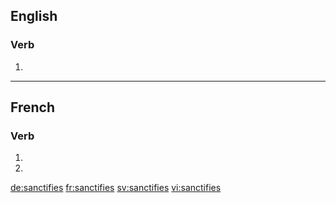 {{also|sanctifiés}}
==English==

===Verb===
{{head|en}}

# {{en-third-person singular of|sanctify}}

----

==French==

===Verb===
{{fr-verb-form}}

# {{conjugation of|sanctifier||2|s|pres|ind|lang=fr}}
# {{conjugation of|sanctifier||2|s|pres|sub|lang=fr}}

[[de:sanctifies]]
[[fr:sanctifies]]
[[sv:sanctifies]]
[[vi:sanctifies]]